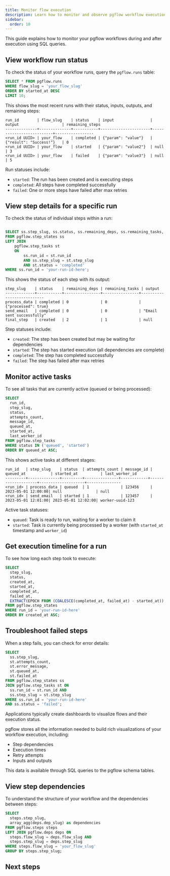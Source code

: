 ```yaml
---
title: Monitor flow execution
description: Learn how to monitor and observe pgflow workflow execution using SQL queries
sidebar:
  order: 10
---
```



This guide explains how to monitor your pgflow workflows during and after execution using SQL queries.

## View workflow run status

To check the status of your workflow runs, query the `pgflow.runs` table:

```sql
SELECT * FROM pgflow.runs
WHERE flow_slug = 'your_flow_slug'
ORDER BY started_at DESC
LIMIT 10;
```

This shows the most recent runs with their status, inputs, outputs, and remaining steps:

```
run_id        | flow_slug    | status    | input                | output                   | remaining_steps
--------------+--------------+-----------+----------------------+--------------------------+-----------------
<run_id UUID> | your_flow    | completed | {"param": "value"}   | {"result": "Success!"}   | 0
<run_id UUID> | your_flow    | started   | {"param": "value2"}  | null                     | 3
<run_id UUID> | your_flow    | failed    | {"param": "value3"}  | null                     | 5
```

Run statuses include:
- `started`: The run has been created and is executing steps
- `completed`: All steps have completed successfully
- `failed`: One or more steps have failed after max retries

## View step details for a specific run

To check the status of individual steps within a run:

```sql

SELECT ss.step_slug, ss.status, ss.remaining_deps, ss.remaining_tasks, st.output
FROM pgflow.step_states ss
LEFT JOIN
    pgflow.step_tasks st
    ON
        ss.run_id = st.run_id
        AND ss.step_slug = st.step_slug
        AND st.status = 'completed'
WHERE ss.run_id = 'your-run-id-here';
```

This shows the status of each step with its output:

```
step_slug    | status    | remaining_deps | remaining_tasks | output
-------------+-----------+----------------+----------------+---------------------------
process_data | completed | 0              | 0              | {"processed": true}
send_email   | completed | 0              | 0              | "Email sent successfully"
final_step   | created   | 2              | 1              | null
```

Step statuses include:
- `created`: The step has been created but may be waiting for dependencies
- `started`: The step has started execution (all dependencies are complete)
- `completed`: The step has completed successfully
- `failed`: The step has failed after max retries

## Monitor active tasks

To see all tasks that are currently active (queued or being processed):

```sql
SELECT
  run_id,
  step_slug,
  status,
  attempts_count,
  message_id,
  queued_at,
  started_at,
  last_worker_id
FROM pgflow.step_tasks
WHERE status IN ('queued', 'started')
ORDER BY queued_at ASC;
```

This shows active tasks at different stages:

```
run_id   | step_slug    | status  | attempts_count | message_id | queued_at           | started_at          | last_worker_id
---------+--------------+---------+---------------+------------+--------------------+--------------------+---------------
<run_id> | process_data | queued  | 1              | 123456     | 2023-05-01 12:00:00| null               | null
<run_id> | send_email   | started | 1              | 123457     | 2023-05-01 12:01:00| 2023-05-01 12:02:00| worker-uuid-123
```

Active task statuses:
- `queued`: Task is ready to run, waiting for a worker to claim it
- `started`: Task is currently being processed by a worker (with `started_at` timestamp and `worker_id`)

## Get execution timeline for a run

To see how long each step took to execute:

```sql
SELECT
  step_slug,
  status,
  created_at,
  started_at,
  completed_at,
  failed_at,
  EXTRACT(EPOCH FROM (COALESCE(completed_at, failed_at) - started_at)) AS duration_seconds
FROM pgflow.step_states
WHERE run_id = 'your-run-id-here'
ORDER BY created_at ASC;
```

## Troubleshoot failed steps

When a step fails, you can check for error details:

```sql
SELECT
  ss.step_slug,
  st.attempts_count,
  st.error_message,
  st.queued_at,
  st.failed_at
FROM pgflow.step_states ss
JOIN pgflow.step_tasks st ON
  ss.run_id = st.run_id AND
  ss.step_slug = st.step_slug
WHERE ss.run_id = 'your-run-id-here'
AND ss.status = 'failed';
```

<Aside type="tip" title="Flow Visualization">
Applications typically create dashboards to visualize flows and their execution status.

pgflow stores all the information needed to build rich visualizations of your workflow execution, including:
- Step dependencies
- Execution times
- Retry attempts
- Inputs and outputs

This data is available through SQL queries to the pgflow schema tables.
</Aside>

## View step dependencies

To understand the structure of your workflow and the dependencies between steps:

```sql
SELECT
  steps.step_slug,
  array_agg(deps.dep_slug) as dependencies
FROM pgflow.steps steps
LEFT JOIN pgflow.deps deps ON
  steps.flow_slug = deps.flow_slug AND
  steps.step_slug = deps.step_slug
WHERE steps.flow_slug = 'your_flow_slug'
GROUP BY steps.step_slug;
```

## Next steps

<CardGrid>
  <LinkCard title="Organize Flows code" href="/build/authoring/organize-flow-code/" description="Learn how to structure your pgflow code for maintainability and reusability"/>
  <LinkCard title="Tune deployed flows" href="/deploy/maintain/tune-flow-config/" description="Adjust retry behavior and timeouts for production flows"/>
  <LinkCard title="Version your Flows" href="/build/version-flows/" description="Learn how to safely update your flows without breaking existing runs"/>
</CardGrid>
